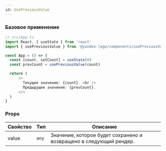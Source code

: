 ```yaml
---
id: UsePreviousValue
---
```


### Базовое применение

```ts
// src/App.ts
import React, { useState } from 'react'
import { usePreviousValue } from '@yandex-lego/components/usePreviousValue'

const App = () => {
  const [count, setCount] = useState(0)
  const prevCount = usePreviousValue(count)

  return (
      <>
        Текущее значение: {count}. <br />
        Предыдущее значение: {prevCount}.
      </>
  )
}
```

### Props

<!-- props:start -->
| Свойство   | Тип                    | Описание                                                                                                                                |
| ---------- | ---------------------- | --------------------------------------------------------------------------------------------------------------------------------------- |
| value   | `any`        | Значение, которое будет сохранено и возвращено в следующий рендер.                                                              |
<!-- props:end -->
